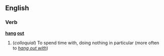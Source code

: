==English==
===Verb===
'''[[hang]] [[out]]'''

# (''colloquial'') To spend time with, doing nothing in particular (more often to ''[[hang out with]]'')